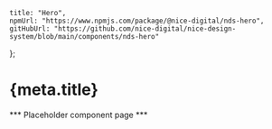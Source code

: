 
	title: "Hero",
	npmUrl: "https://www.npmjs.com/package/@nice-digital/nds-hero",
	gitHubUrl: "https://github.com/nice-digital/nice-design-system/blob/main/components/nds-hero"
};

# {meta.title}

*** Placeholder component page ***

<Hero title="This is the page title"></Hero>

